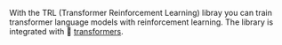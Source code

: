 With the TRL (Transformer Reinforcement Learning) libray you can train transformer language models with reinforcement learning. The library is integrated with 🤗 [transformers](https://github.com/huggingface/transformers).